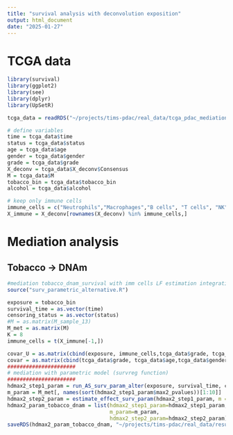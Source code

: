 ```yaml
---
title: "survival analysis with deconvolution exposition"
output: html_document
date: "2025-01-27"
---
```


# TCGA data

```r
library(survival)
library(ggplot2)
library(see)
library(dplyr)
library(UpSetR)

tcga_data = readRDS("~/projects/tims-pdac/real_data/tcga_pdac_mediation/results/01_tcga_data_expo_deconv.rds")

# define variables
time = tcga_data$time
status = tcga_data$status
age = tcga_data$age
gender = tcga_data$gender
grade = tcga_data$grade
X_deconv = tcga_data$X_deconv$Consensus
M = tcga_data$M
tobacco_bin = tcga_data$tobacco_bin
alcohol = tcga_data$alcohol

# keep only immune cells
immune_cells = c("Neutrophils","Macrophages","B cells", "T cells", "NK","DCs")
X_immune = X_deconv[rownames(X_deconv) %in% immune_cells,]
```


# Mediation analysis

## Tobacco -> DNAm



```r
#mediation tobacco_dnam_survival with imm cells LF estimation integration K = 8
source("surv_parametric_alternative.R")

exposure = tobacco_bin
survival_time = as.vector(time)
censoring_status = as.vector(status)
#M = as.matrix(M_sample_13)
M_met = as.matrix(M)
K = 8
immune_cells = t(X_immune[-1,])

covar_U = as.matrix(cbind(exposure, immune_cells,tcga_data$grade, tcga_data$age,tcga_data$gender))
covar = as.matrix(cbind(tcga_data$grade, tcga_data$age,tcga_data$gender))
######################
# mediation with parametric model (survreg function)
######################
hdmax2_step1_param = run_AS_surv_param_alter(exposure, survival_time, censoring_status, covar_U = covar_U, covar= covar, M_met, K = K)
m_param = M_met[, names(sort(hdmax2_step1_param$max2_pvalues))[1:10]]
hdmax2_step2_param = estimate_effect_surv_param(hdmax2_step1_param, m = m_param)
hdmax2_param_tobacco_dnam = list(hdmax2_step1_param=hdmax2_step1_param,
                                 m_param=m_param,
                                 hdmax2_step2_param=hdmax2_step2_param)
saveRDS(hdmax2_param_tobacco_dnam, "~/projects/tims-pdac/real_data/results/02_tcga_med_tobacco_dnam_V2_K8_corrected.rds")

```
